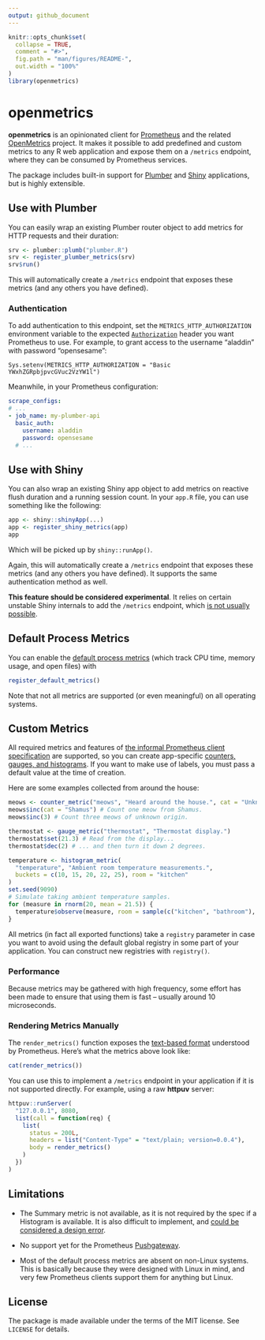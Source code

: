 ```yaml
---
output: github_document
---
```


<!-- README.md is generated from README.Rmd. Please edit that file -->

```r
knitr::opts_chunk$set(
  collapse = TRUE,
  comment = "#>",
  fig.path = "man/figures/README-",
  out.width = "100%"
)
library(openmetrics)
```

# openmetrics

<!-- badges: start -->
<!-- badges: end -->

**openmetrics** is an opinionated client for
[Prometheus](https://prometheus.io/) and the related
[OpenMetrics](https://openmetrics.io/) project. It makes it possible to add
predefined and custom metrics to any R web application and expose them on a
`/metrics` endpoint, where they can be consumed by Prometheus services.

The package includes built-in support for [Plumber](https://www.rplumber.io/)
and [Shiny](https://shiny.rstudio.com/) applications, but is highly extensible.

## Use with Plumber

You can easily wrap an existing Plumber router object to add metrics for HTTP
requests and their duration:

```r
srv <- plumber::plumb("plumber.R")
srv <- register_plumber_metrics(srv)
srv$run()
```

This will automatically create a `/metrics` endpoint that exposes these metrics
(and any others you have defined).

### Authentication

To add authentication to this endpoint, set the `METRICS_HTTP_AUTHORIZATION`
environment variable to the expected [`Authorization`](https://developer.mozilla.org/en-US/docs/Web/HTTP/Headers/Authorization)
header you want Prometheus to use. For example, to grant access to the username
"aladdin" with password "opensesame":

```
Sys.setenv(METRICS_HTTP_AUTHORIZATION = "Basic YWxhZGRpbjpvcGVuc2VzYW1l")
```

Meanwhile, in your Prometheus configuration:

```yaml
scrape_configs:
# ...
- job_name: my-plumber-api
  basic_auth:
    username: aladdin
    password: opensesame
  # ...
```

## Use with Shiny

You can also wrap an existing Shiny app object to add metrics on reactive flush
duration and a running session count. In your `app.R` file, you can use
something like the following:

```r
app <- shiny::shinyApp(...)
app <- register_shiny_metrics(app)
app
```

Which will be picked up by `shiny::runApp()`.

Again, this will automatically create a `/metrics` endpoint that exposes these
metrics (and any others you have defined). It supports the same authentication
method as well.

**This feature should be considered experimental**. It relies on certain
unstable Shiny internals to add the `/metrics` endpoint, which [is not usually
possible](https://github.com/rstudio/shiny/issues/2395).

## Default Process Metrics

You can enable the [default process metrics](https://prometheus.io/docs/instrumenting/writing_clientlibs/#process-metrics)
(which track CPU time, memory usage, and open files) with

```r
register_default_metrics()
```

Note that not all metrics are supported (or even meaningful) on all operating
systems.

## Custom Metrics

All required metrics and features of [the informal Prometheus client
specification](https://prometheus.io/docs/instrumenting/writing_clientlibs/) are
supported, so you can create app-specific [counters, gauges, and
histograms](https://prometheus.io/docs/concepts/metric_types/). If you want to
make use of labels, you must pass a default value at the time of creation.

Here are some examples collected from around the house:

```r
meows <- counter_metric("meows", "Heard around the house.", cat = "Unknown")
meows$inc(cat = "Shamus") # Count one meow from Shamus.
meows$inc(3) # Count three meows of unknown origin.

thermostat <- gauge_metric("thermostat", "Thermostat display.")
thermostat$set(21.3) # Read from the display...
thermostat$dec(2) # ... and then turn it down 2 degrees.

temperature <- histogram_metric(
  "temperature", "Ambient room temperature measurements.",
  buckets = c(10, 15, 20, 22, 25), room = "kitchen"
)
set.seed(9090)
# Simulate taking ambient temperature samples.
for (measure in rnorm(20, mean = 21.5)) {
  temperature$observe(measure, room = sample(c("kitchen", "bathroom"), 1))
}
```

All metrics (in fact all exported functions) take a `registry` parameter in case
you want to avoid using the default global registry in some part of your
application. You can construct new registries with `registry()`.

### Performance

Because metrics may be gathered with high frequency, some effort has been made
to ensure that using them is fast -- usually around 10 microseconds.

### Rendering Metrics Manually

The `render_metrics()` function exposes the [text-based
format](https://prometheus.io/docs/instrumenting/exposition_formats/#text-based-format)
understood by Prometheus. Here's what the metrics above look like:

```r
cat(render_metrics())
```

You can use this to implement a `/metrics` endpoint in your application if it is
not supported directly. For example, using a raw **httpuv** server:

```r
httpuv::runServer(
  "127.0.0.1", 8080,
  list(call = function(req) {
    list(
      status = 200L,
      headers = list("Content-Type" = "text/plain; version=0.0.4"),
      body = render_metrics()
    )
  })
)
```

## Limitations

* The Summary metric is not available, as it is not required by the spec if a
  Histogram is available. It is also difficult to implement, and [could be
  considered a design error](https://www.robustperception.io/how-does-a-prometheus-summary-work).

* No support yet for the Prometheus [Pushgateway](https://prometheus.io/docs/instrumenting/pushing/).

* Most of the default process metrics are absent on non-Linux systems. This is
  basically because they were designed with Linux in mind, and very few
  Prometheus clients support them for anything but Linux.

## License

The package is made available under the terms of the MIT license. See `LICENSE`
for details.
